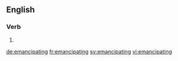 ==English==

===Verb===
{{head|en}}

# {{present participle of|emancipate|lang=en}}

[[de:emancipating]]
[[fr:emancipating]]
[[sv:emancipating]]
[[vi:emancipating]]